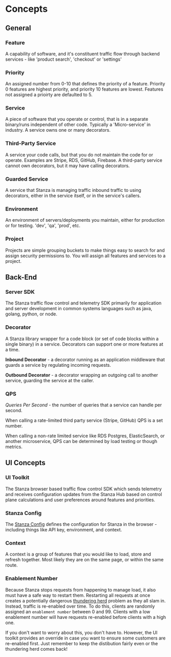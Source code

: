 # Concepts

## General

### Feature
A capability of software, and it's constituent traffic flow through backend services  - like 'product search', 'checkout' or 'settings'

### Priority
An assigned number from 0-10 that defines the priority of a feature. Priority 0 features are highest priority, and priority 10 features are lowest. Features not assigned a prioirty are defaulted to 5.

### Service
A piece of software that you operate or control, that is in a separate binary/runs independent of other code. Typically a 'Micro-service' in industry. A service owns one or many decorators.

### Third-Party Service
A service your code calls, but that you do not maintain the code for or operate. Examples are Stripe, RDS, GitHub, Firebase. A third-party service cannot own decorators, but it may have calling decorators.

### Guarded Service
A service that Stanza is managing traffic inbound traffic to using decorators, either in the service itself, or in the service's callers.

### Environment
An environment of servers/deployments you maintain, either for production or for testing. 'dev', 'qa', 'prod', etc.

### Project
Projects are simple grouping buckets to make things easy to search for and assign security permissions to. You will assign all features and services to a project.

## Back-End

### Server SDK
The Stanza traffic flow control and telemetry SDK primarily for application and server development in common systems languages such as java, golang, python, or node.

### Decorator
A Stanza library wrapper for a code block (or set of code blocks within a single binary) in a service. Decorators can support one or more features at a time.

**Inbound Decorator** - a decorator running as an application middleware that guards a service by regulating incoming requests.

**Outbound Decorator** - a decorator wrapping an outgoing call to another service, guarding the service at the caller.

### QPS

*Queries Per Second* - the number of queries that a service can handle per second.

When calling a rate-limited third party service (Stripe, GitHub) QPS is a set number.

When calling a non-rate limited service like RDS Postgres, ElasticSearch, or another microservice, QPS can be determined by load testing or though metrics.

## UI Concepts

### UI Toolkit
The Stanza browser based traffic flow control SDK which sends telemetry and receives configuration updates from the Stanza Hub based on control plane calculations and user preferences around features and priorities. 

### Stanza Config
The [Stanza Config](./javascript/stanzaconfig) defines the configuration for Stanza in the browser - including things like API key, environment, and context.

### Context 
A context is a group of features that you would like to load, store and refresh together. Most likely they are on the same page, or within the same route.

### Enablement Number 
Because Stanza stops requests from happening to manage load, it also must have a safe way to restart them. Restarting all requests at once creates a potentially dangerous [thundering herd](https://en.wikipedia.org/wiki/Thundering_herd_problem) problem as they all slam in.
Instead, traffic is re-enabled over time. To do this, clients are randomly assigned an `enablement number` between 0 and 99. Clients with a low enablement number will have requests re-enabled before clients with a high one.

If you don't want to worry about this, you don't have to. However, the UI toolkit provides an override in case you want to ensure some customers are re-enabled first. Just remember to keep the distibution fairly even or the thundering herd comes back!





